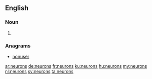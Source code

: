 ==English==

===Noun===
{{head|en|plural}}

# {{plural of|neuron|lang=en}}

===Anagrams===
* [[nonuser#English|nonuser]]

[[ar:neurons]]
[[de:neurons]]
[[fr:neurons]]
[[ku:neurons]]
[[hu:neurons]]
[[my:neurons]]
[[nl:neurons]]
[[sv:neurons]]
[[ta:neurons]]